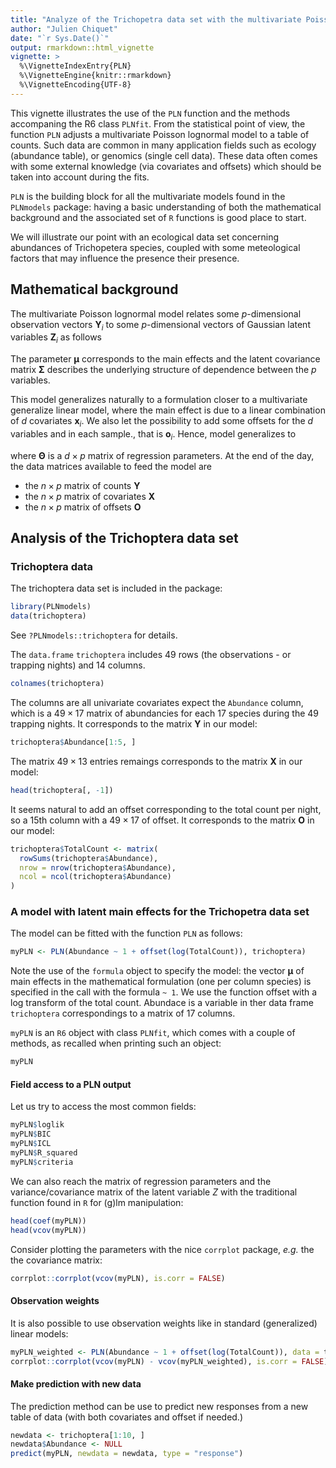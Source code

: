 ```yaml
---
title: "Analyze of the Trichopetra data set with the multivariate Poisson log-normal model"
author: "Julien Chiquet"
date: "`r Sys.Date()`"
output: rmarkdown::html_vignette
vignette: >
  %\VignetteIndexEntry{PLN}
  %\VignetteEngine{knitr::rmarkdown}
  %\VignetteEncoding{UTF-8}
---
```


This vignette illustrates the use of the `PLN` function and the methods accompaning the R6 class `PLNfit`. From the statistical point of view, the function `PLN` adjusts a multivariate Poisson lognormal model to a table of counts. Such data are common in many application fields such as ecology (abundance table), or genomics (single cell data). These data often comes with some external knowledge (via covariates and offsets) which should be taken into account during the fits. 

`PLN` is the building block for all the multivariate models found in the `PLNmodels` package: having a basic understanding of both  the mathematical background and the associated set of `R` functions is good place to start. 

We will illustrate our point with an ecological data set concerning abundances of Trichopetera species, coupled with some meteological factors that may influence the presence their presence. 

## Mathematical background

The multivariate Poisson lognormal model relates some $p$-dimensional observation vectors $\mathbf{Y}_i$ to some  $p$-dimensional vectors of Gaussian latent variables $\mathbf{Z}_i$ as follows
\begin{equation}
  \label{eq:pln-model}
  \begin{array}{rcl}
  \text{latent space } &   \mathbf{Z}_i \sim \mathcal{N}({\boldsymbol\mu},\boldsymbol\Sigma) \\
  \text{observation space } &  Y_{ij} | Z_{ij} \quad \text{indep.} &   \mathbf{Y}_i | \mathbf{Z}_i\sim\mathcal{P}\left(\exp\{\mathbf{Z}_i\}\right)
  \end{array}
\end{equation}

The parameter ${\boldsymbol\mu}$ corresponds to the main effects and the latent covariance matrix $\boldsymbol\Sigma$ describes the underlying structure of dependence between the $p$ variables. 

This model generalizes naturally to a formulation closer to a multivariate generalize linear model, where the main effect is due to a linear combination of $d$ covariates $\mathbf{x}_i$. We also let the possibility to add some offsets for the $d$ variables and in each sample., that is $\mathbf{o}_i$. Hence, model \eqref{eq:pln-model} generalizes to

\begin{equation}
  \label{eq:pln-model-glm}
  \mathbf{Y}_i | \mathbf{Z}_i \sim \mathcal{P}\left(\exp\{\mathbf{Z}_i\}\right), \qquad \mathbf{Z}_i \sim \mathcal{N}({\mathbf{o}_i + \mathbf{x}_i^\top\boldsymbol\Theta},\boldsymbol\Sigma) \\
\end{equation}
where $\boldsymbol\Theta$ is a $d\times p$ matrix of regression parameters. At the end of the day, the data matrices available to feed the model are 

  - the $n\times p$ matrix of counts $\mathbf{Y}$ 
  - the $n\times p$ matrix of covariates $\mathbf{X}$ 
  - the $n\times p$ matrix of offsets $\mathbf{O}$ 

## Analysis of the Trichoptera data set

### Trichoptera data 

The trichoptera data set is included in the package:

```r
library(PLNmodels)
data(trichoptera)
```

See `?PLNmodels::trichoptera` for details. 

The `data.frame` `trichoptera` includes 49 rows (the observations - or trapping nights) and 14 columns. 

```r
colnames(trichoptera)
```

The columns are all univariate covariates expect the `Abundance` column, which is a $49 \times 17$ matrix of abundancies for each 17 species during the 49 trapping nights. It corresponds to the matrix $\mathbf{Y}$ in our model: 

```r
trichoptera$Abundance[1:5, ]
```

The matrix $49 \times 13$ entries remaings corresponds to the matrix $\mathbf{X}$ in our model:

```r
head(trichoptera[, -1])
```

It seems natural to add an offset corresponding to the total count per night, so a 15th column with a $49 \times 17$ of offset. It corresponds to the matrix $\mathbf{O}$ in our model: 
```r
trichoptera$TotalCount <- matrix(
  rowSums(trichoptera$Abundance),
  nrow = nrow(trichoptera$Abundance),
  ncol = ncol(trichoptera$Abundance)
)
```

### A model with latent main effects for the Trichopetra data set

The model can be fitted with the function `PLN` as follows:

```r
myPLN <- PLN(Abundance ~ 1 + offset(log(TotalCount)), trichoptera)
```

Note the use of the `formula` object to specify the model: the vector $\boldsymbol\mu$ of main effects in the mathematical formulation (one per column species) is specified in the call with the formula `~ 1`. We use the function offset with a log transform of the total count. Abundace is a variable in ther data frame `trichoptera` correspondings to a matrix of 17 columns.

`myPLN` is an `R6` object with class `PLNfit`, which comes with a couple of methods, as recalled when printing such an object:

```r
myPLN
```

#### Field access to a PLN output

Let us try to access the most common fields:

```r
myPLN$loglik
myPLN$BIC
myPLN$ICL
myPLN$R_squared
myPLN$criteria
```

We can also reach the matrix of regression parameters and the variance/covariance matrix of the latent variable $Z$ with the traditional function found in `R` for (g)lm manipulation:

```r
head(coef(myPLN))
head(vcov(myPLN))
```

Consider plotting the parameters with the nice `corrplot` package, _e.g._ the the covariance matrix:
```r
corrplot::corrplot(vcov(myPLN), is.corr = FALSE)
```

#### Observation weights

It is also possible to use observation weights like in standard (generalized) linear models:

```r
myPLN_weighted <- PLN(Abundance ~ 1 + offset(log(TotalCount)), data = trichoptera, weights = runif(nrow(trichoptera)))
corrplot::corrplot(vcov(myPLN) - vcov(myPLN_weighted), is.corr = FALSE)
```

#### Make prediction with new data

The prediction method can be use to predict new responses from a new table of data (with both covariates and offset if needed.)

```r
newdata <- trichoptera[1:10, ]
newdata$Abundance <- NULL
predict(myPLN, newdata = newdata, type = "response")
```

